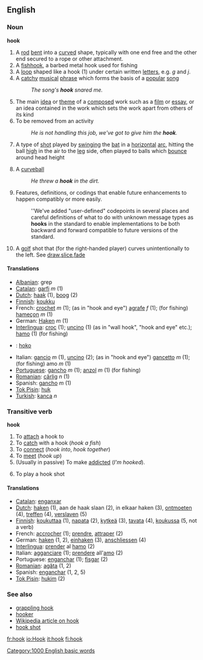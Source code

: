 ==English==
===Noun===
'''hook'''

# A [[rod]] [[bent]] into a [[curve]]d shape, typically with one end free and the other end secured to a rope or other attachment.
# A [[fishhook]], a barbed metal hook used for fishing
# A [[loop]] shaped like a hook (1) under certain written [[letter]]s, e.g. ''g'' and ''j''.
# A [[catchy]] [[musical]] [[phrase]] which forms the basis of a [[popular]] [[song]]
#: ''The song's '''hook''' snared me.''
# The main [[idea]] or [[theme]] of a [[composed]] work such as a [[film]] or [[essay]], or an idea contained in the work which sets the work apart from others of its kind
# To be removed from an activity
#: ''He is not handling this job, we've got to give him the '''hook'''.''
#{{cricket}} A type of [[shot]] played by [[swinging]] the [[bat]] in a [[horizontal]] [[arc]], hitting the ball [[high]] in the air to the [[leg]] side, often played to balls which [[bounce]] around head height
#{{baseball}} A [[curveball]]
#: ''He threw a '''hook''' in the dirt.''
#{{software}} Features, definitions, or codings that enable future enhancements to happen compatibly or more easily. 
#: ''We've added "user-defined" codepoints in several places and careful definitions of what to do with unknown message types as '''hooks''' in the standard to enable implementations to be both backward and forward compatible to future versions of the standard.
#{{sports}} A [[golf]] shot that (for the right-handed player) curves unintentionally to the left. See [[draw]],[[slice]],[[fade]]
====Translations====
*[[Albanian]]:  grep
*[[Catalan]]: [[garfi]] ''m'' (1)
*[[Dutch]]: [[haak]] (1), [[boog]] (2)
*[[Finnish]]: [[koukku]]
*French: [[crochet]] ''m'' (1); (as in "hook and eye") [[agrafe]] ''f'' (1); (for fishing) [[hameçon]] ''m'' (1)
*German: [[Haken]] ''m'' (1)
*[[Interlingua]]: [[croc]] (1); [[uncino]] (1) (as in "wall hook", "hook and eye" etc.); [[hamo]] (1) (for fishing)
* {{io}} : [[hoko]]
*Italian: [[gancio]] ''m'' (1), [[uncino]] (2); (as in "hook and eye") [[gancetto]] ''m'' (1); (for fishing) amo ''m'' (1)
*[[Portuguese]]: [[gancho]] ''m'' (1); [[anzol]] ''m'' (1) (for fishing)
*[[Romanian]]: [[cârlig]] ''n'' (1)
*Spanish: [[gancho]] ''m'' (1)
*[[Tok Pisin]]: [[huk]]
*[[Turkish]]: [[kanca]] ''n''

===Transitive verb===
'''hook'''

# To [[attach]] a hook to
# To [[catch]] with a hook (''hook a fish'')
# To [[connect]] (''hook into'', ''hook together'')
# To [[meet]] (''hook up'')
# (Usually in passive) To make [[addicted]] (''I'm hooked'').
#{{Cricket}} To play a hook shot

====Translations====
*[[Catalan]]: [[enganxar]]
*[[Dutch]]: [[haken]] (1), aan de haak slaan (2), in elkaar haken (3), [[ontmoeten]] (4), [[treffen]] (4), [[verslaven]] (5)
*[[Finnish]]: [[koukuttaa]] (1), [[napata]] (2), [[kytkeä]] (3), [[tavata]] (4), [[koukussa]] (5, not a verb)
*French: [[accrocher]] (1); [[prendre]], [[attraper]] (2)
*German: [[haken]] (1, 2), [[einhaken]] (3), [[anschliessen]] (4)
*[[Interlingua]]: [[prender]] al [[hamo]] (2)
*Italian: [[agganciare]] (1); [[prendere]] all'[[amo]] (2)
*Portuguese: [[enganchar]] (1); [[fisgar]] (2)
*[[Romanian]]: [[agăţa]] (1, 2)
*Spanish: [[enganchar]] (1, 2, 5)
*[[Tok Pisin]]: [[hukim]] (2)

===See also===
*[[grappling hook]]
*[[hooker]]
*[[w:hook|Wikipedia article on hook]]
*[[hook shot]]

[[Category:1000 English basic words]]
[[fr:hook]]
[[io:Hook]]
[[it:hook]]
[[fi:hook]]